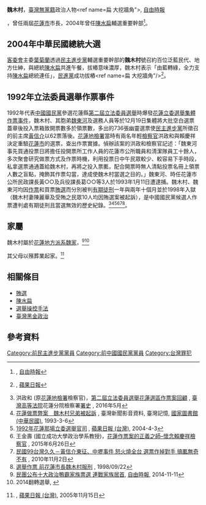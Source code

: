 '''魏木村'''，[[臺灣|臺灣]][[無黨籍|無黨籍]]政治人物<ref name=扁 大挖牆角">{{cite news|url=http://old.ltn.com.tw/2003/new/dec/10/today-p3.htm|title=扁大挖牆角}}, [[自由時報|自由時報]]</ref>，曾任兩屆[[花蓮市|花蓮市]]市長，2004年曾任[[陳水扁|陳水扁]]輔選重要幹部<ref>{{cite news|url=http://old.ltn.com.tw/2004/new/mar/16/today-file6.htm|title=藍穩守花東 綠想拿四成票}}, [[自由時報|自由時報]]</ref>。

== 2004年中華民國總統大選 ==
[[客委會|客委會]]主委[[葉菊蘭|葉菊蘭]]透過[[民主進步黨|民主進步黨]]輔選重要幹部的'''魏木村'''號召約百位泛藍民代、地方仕紳，與總統[[陳水扁|陳水扁]]共進午餐，拔樁意味濃厚，魏木村表示「由藍轉綠，全力支持[[陳水扁|陳水扁]]總統連任」，[[民進黨|民進黨]]成功拔樁<ref name=扁 大挖牆角"/><ref>{{cite news|url=https://tw.appledaily.com/forum/daily/20031210/20557968|title=民進黨今提名扁選總統}}, [[蘋果日報|蘋果日報]]</ref>。

== 1992年立法委員選舉作票事件 ==
1992年代表[[中國國民黨|中國國民黨]]參選花蓮縣[[1992年中華民國立法委員選舉|第二屆立法委員選舉]]時爆發[[1992年花蓮縣立法委員選舉集體作票事件|花蓮立委選舉集體作票事件]]，魏木村、其胞弟[[魏東河|魏東河]]及選務人員等於12月19日集體將大批空白選票蓋章後投入票箱致開票數多於領票數，多出的736張幽靈選票使[[民主進步黨|民主進步黨]]所徵召的前主席[[黃信介|黃信介]]以62票落後。[[花蓮地檢署|花蓮地檢署]]當時有兩名年輕[[檢察官|檢察官]]洪政和與賴慶祥決定重驗[[花蓮市|花蓮市]]的選票，查出作票實據。偵辦該案的洪政和檢察官記述：「魏東河事先買通投票日將擔任投開票所工作人員的花蓮市公所職員和清潔隊員工十餘人，多次聚會研究做票方式及作票時機，利用投票日中午民眾較少、較容易下手時段，私拿選票通通蓋給魏木村，再將之投入票匭，配合開票時無人清點投票名冊上領票人數之盲點，掩飾其作票勾當，達成使魏木村當選之目的。」魏東河、時任花蓮市公所民政課長黃○○及兵役課長葛○○等3人於1993年1月11日遭逮捕。魏木村、魏東河均因[[作票|作票]]和買票[[賄選|賄選]]而分別被判[[有期徒刑|有期徒刑]]一年與兩年十個月並於1998年入獄（魏木村妻陳麗華及受賄之民眾10人均因賄選案被起訴），是中國國民黨候選人作票遭判處有期徒刑且當選無效的歷史紀錄。<ref>洪政和 (原[[花蓮地檢署|花蓮地檢署]]檢察官)，[http://www.hlh.moj.gov.tw/HitCounter.asp?xItem=440445 第二屆立法委員選舉花蓮選區作票案回顧] {{Wayback|url=http://www.hlh.moj.gov.tw/HitCounter.asp?xItem=440445 |date=20171208180702 }}, [[臺灣高等法院|臺灣高等法院]]花蓮分院檢察署[http://www.hlh.moj.gov.tw/lp.asp?ctNode=42694&CtUnit=17308&BaseDSD=7&mp=007 署史] {{Wayback|url=http://www.hlh.moj.gov.tw/lp.asp?ctNode=42694&CtUnit=17308&BaseDSD=7&mp=007 |date=20171208175040 }}, 2016年5月</ref><ref>[http://memory.ncl.edu.tw/tm_cgi/hypage.cgi?HYPAGE=toolbox_vnews_detail.hpg&subject_name=%E8%87%BA%E7%81%A3%E6%96%B0%E8%81%9E%E5%BD%B1%E9%9F%B3%E8%B3%87%E6%96%99&dtd_id=8&project_id=news&xml_id=0000094857 花蓮做票弊案　魏木村兄弟被起訴] {{Wayback|url=http://memory.ncl.edu.tw/tm_cgi/hypage.cgi?HYPAGE=toolbox_vnews_detail.hpg&subject_name=%E8%87%BA%E7%81%A3%E6%96%B0%E8%81%9E%E5%BD%B1%E9%9F%B3%E8%B3%87%E6%96%99&dtd_id=8&project_id=news&xml_id=0000094857 |date=20170305063637 }}, 臺灣新聞影音資料, 臺灣記憶, [[國家圖書館_(中華民國)|國家圖書館 (中華民國)]], 1993-3-6</ref><ref>[http://www.appledaily.com.tw/appledaily/article/headline/20040403/831433/ 1992年花蓮那場立委選舉官司] {{Wayback|url=http://www.appledaily.com.tw/appledaily/article/headline/20040403/831433/ |date=20160819180828 }}, [[蘋果日報_(台灣)|蘋果日報 (台灣)]], 2004-4-3</ref><ref>王金壽 (國立成功大學政治學系教授)，[http://www.taiwanjustice.com/2015/07/04/%E8%8A%B1%E8%93%AE%E4%BD%9C%E7%A5%A8%E6%A1%88%E7%9A%84%E6%AD%A3%E7%BE%A9%E4%B9%8B%E5%B8%AB-%E6%87%B7%E5%BF%B5%E8%B3%B4%E6%85%B6%E7%A5%A5%E6%AA%A2%E5%AF%9F%E5%AE%98-%E2%97%8E-%E7%8E%8B%E9%87%91/ 花蓮作票案的正義之師–懷念賴慶祥檢察官] {{Wayback|url=http://www.taiwanjustice.com/2015/07/04/%E8%8A%B1%E8%93%AE%E4%BD%9C%E7%A5%A8%E6%A1%88%E7%9A%84%E6%AD%A3%E7%BE%A9%E4%B9%8B%E5%B8%AB-%E6%87%B7%E5%BF%B5%E8%B3%B4%E6%85%B6%E7%A5%A5%E6%AA%A2%E5%AF%9F%E5%AE%98-%E2%97%8E-%E7%8E%8B%E9%87%91/ |date=20160828202636 }}, 2015年6月26日</ref><ref>[https://tw.news.yahoo.com/%E6%B0%91%E5%9C%8B99%E5%8F%B0%E7%81%A3%E4%B9%85%E4%B9%85-%E9%BB%83%E4%BF%A1%E4%BB%8B%E6%9D%B1%E5%BE%81-%E4%B8%AD%E5%A3%A2%E4%BA%8B%E4%BB%B6-%E6%80%92%E7%81%AB%E7%87%92%E5%85%A8%E5%8F%B0-%E9%81%B8%E7%A5%A8%E4%BD%9C%E6%8E%89%E5%B0%8D%E6%89%8B-%E6%90%9E%E5%8C%AD%E7%84%A1%E5%A5%87%E4%B8%8D%E6%9C%89.html 民國99台灣久久－黃信介東征、中壢事件 怒火燒全台 選票作掉對手 搞匭無奇不有] {{Wayback|url=https://tw.news.yahoo.com/%E6%B0%91%E5%9C%8B99%E5%8F%B0%E7%81%A3%E4%B9%85%E4%B9%85-%E9%BB%83%E4%BF%A1%E4%BB%8B%E6%9D%B1%E5%BE%81-%E4%B8%AD%E5%A3%A2%E4%BA%8B%E4%BB%B6-%E6%80%92%E7%81%AB%E7%87%92%E5%85%A8%E5%8F%B0-%E9%81%B8%E7%A5%A8%E4%BD%9C%E6%8E%89%E5%B0%8D%E6%89%8B-%E6%90%9E%E5%8C%AD%E7%84%A1%E5%A5%87%E4%B8%8D%E6%9C%89.html |date=20160919031237 }}, 2010年11月2日</ref><ref>[http://news.cts.com.tw/cts/general/199809/199809220019849.html 選舉作票 前花蓮市長魏木村服刑] {{Wayback|url=http://news.cts.com.tw/cts/general/199809/199809220019849.html |date=20170305123242 }}, 1998/09/22</ref>。

==家屬==
魏木村屬於[[臺灣地方派系#花蓮縣|花蓮地方派系魏家]]，<ref>[http://news.ltn.com.tw/news/politics/breakingnews/1154182 民團公布十大政治鴨霸家族票選 連戰家族居首], [[自由時報|自由時報]], 2014-11-11</ref><ref>2014翻轉選舉, {{Cite web|url=http://taiwanlnversion.blogspot.com/2014/11/3520333481248-112-1191110-1-l-l-l-2-l-l.html|title=翻轉選舉運動: 來!!票選十大鴨霸政治家族|date=2014-11-12|}}</ref>

其父母以殯葬業起家。<ref name=女民代出身政治世家">{{cite news|url=http://www.appledaily.com.tw/appledaily/article/headline/20051115/2203339/|title=女民代出身政治世家}}, [[蘋果日報_(台灣)|蘋果日報 (台灣)]], 2005年11月15日</ref>

==相關條目==
* [[賄選|賄選]]
* [[陳水扁|陳水扁]]
* [[選舉操控手法|選舉操控手法]]
* [[臺灣黑金政治|臺灣黑金政治]]

== 參考資料 ==
{{Reflist}}

[[Category:前民主進步黨黨員|Category:前民主進步黨黨員]]
[[Category:前中國國民黨黨員|Category:前中國國民黨黨員]]
[[Category:台灣罪犯|Category:台灣罪犯]]